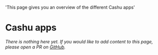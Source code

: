   'This page gives you an overview of the different Cashu apps'

# Cashu apps

_There is nothing here yet. If you would like to add content to this page, please open a PR on [GitHub](https://github.com/cashubtc/cashu.space)._
